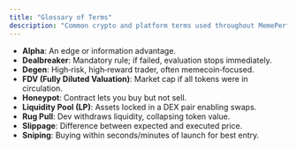 ```yaml
---
title: "Glossary of Terms"
description: "Common crypto and platform terms used throughout MemePerfect."
---
```


* **Alpha**: An edge or information advantage.
* **Dealbreaker**: Mandatory rule; if failed, evaluation stops immediately.
* **Degen**: High‑risk, high‑reward trader, often memecoin‑focused.
* **FDV (Fully Diluted Valuation)**: Market cap if all tokens were in circulation.
* **Honeypot**: Contract lets you buy but not sell.
* **Liquidity Pool (LP)**: Assets locked in a DEX pair enabling swaps.
* **Rug Pull**: Dev withdraws liquidity, collapsing token value.
* **Slippage**: Difference between expected and executed price.
* **Sniping**: Buying within seconds/minutes of launch for best entry.



